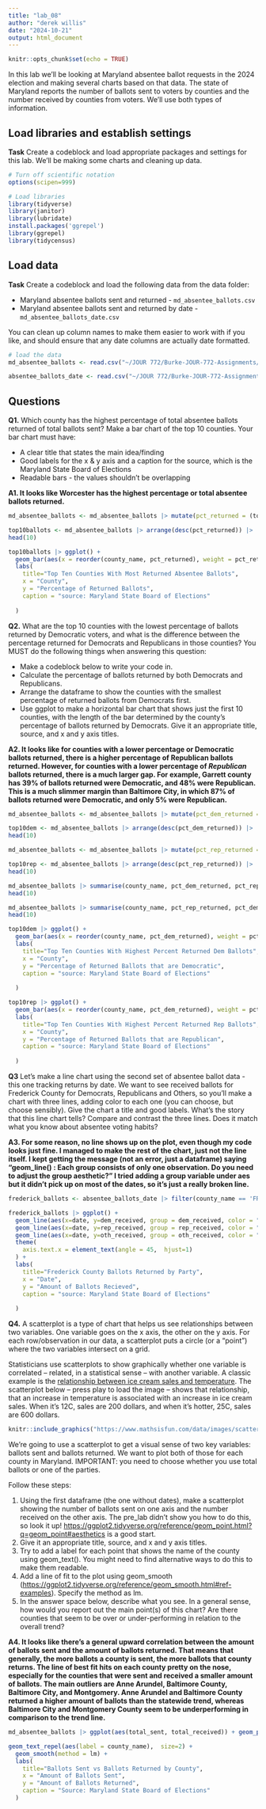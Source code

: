 ```yaml
---
title: "lab_08"
author: "derek willis"
date: "2024-10-21"
output: html_document
---
```


```r
knitr::opts_chunk$set(echo = TRUE)
```

In this lab we'll be looking at Maryland absentee ballot requests in the 2024 election and making several charts based on that data. The state of Maryland reports the number of ballots sent to voters by counties and the number received by counties from voters. We'll use both types of information.

## Load libraries and establish settings

**Task** Create a codeblock and load appropriate packages and settings for this lab. We'll be making some charts and cleaning up data.

```r
# Turn off scientific notation
options(scipen=999)

# Load libraries
library(tidyverse)
library(janitor)
library(lubridate)
install.packages('ggrepel')
library(ggrepel)
library(tidycensus)
```

## Load data

**Task** Create a codeblock and load the following data from the data folder:

-   Maryland absentee ballots sent and returned - `md_absentee_ballots.csv`
-   Maryland absentee ballots sent and returned by date - `md_absentee_ballots_date.csv`

You can clean up column names to make them easier to work with if you like, and should ensure that any date columns are actually date formatted.

```r
# load the data
md_absentee_ballots <- read.csv("~/JOUR 772/Burke-JOUR-772-Assignments/labs/lab_08/data/md_absentee_ballots.csv") |> clean_names()

absentee_ballots_date <- read.csv("~/JOUR 772/Burke-JOUR-772-Assignments/labs/lab_08/data/md_absentee_ballots_date.csv") |> clean_names()
```

## Questions

**Q1.** Which county has the highest percentage of total absentee ballots returned of total ballots sent? Make a bar chart of the top 10 counties. Your bar chart must have:

-   A clear title that states the main idea/finding
-   Good labels for the x & y axis and a caption for the source, which is the Maryland State Board of Elections
-   Readable bars - the values shouldn't be overlapping

**A1. It looks like Worcester has the highest percentage or total absentee ballots returned.**

```r
md_absentee_ballots <- md_absentee_ballots |> mutate(pct_returned = (total_received/total_sent) *100)

top10ballots <- md_absentee_ballots |> arrange(desc(pct_returned)) |>
head(10) 

top10ballots |> ggplot() +
  geom_bar(aes(x = reorder(county_name, pct_returned), weight = pct_returned)) + coord_flip() +
  labs(
    title="Top Ten Counties With Most Returned Absentee Ballots",
    x = "County",
    y = "Percentage of Returned Ballots",
    caption = "source: Maryland State Board of Elections"
    
  )
```

**Q2.** What are the top 10 counties with the lowest percentage of ballots returned by Democratic voters, and what is the difference between the percentage returned for Democrats and Republicans in those counties? You MUST do the following things when answering this question:

-   Make a codeblock below to write your code in.
-   Calculate the percentage of ballots returned by both Democrats and Republicans.
-   Arrange the dataframe to show the counties with the smallest percentage of returned ballots from Democrats first.
-   Use ggplot to make a horizontal bar chart that shows just the first 10 counties, with the length of the bar determined by the county's percentage of ballots returned by Democrats. Give it an appropriate title, source, and x and y axis titles.

**A2. It looks like for counties with a lower percentage or Democratic ballots returned, there is a higher percentage of Republican ballots returned. However, for counties with a lower percentage of *Republican* ballots returned, there is a much larger gap. For example, Garrett county has 39% of ballots returned were Democratic, and 48% were Republican. This is a much slimmer margin than Baltimore City, in which 87% of ballots returned were Democratic, and only 5% were Republican.**

```r
md_absentee_ballots <- md_absentee_ballots |> mutate(pct_dem_returned = (dem_received/total_received)*100)

top10dem <- md_absentee_ballots |> arrange(desc(pct_dem_returned)) |>
head(10) 

md_absentee_ballots <- md_absentee_ballots |> mutate(pct_rep_returned = (rep_received/total_received)*100)

top10rep <- md_absentee_ballots |> arrange(desc(pct_rep_returned)) |>
head(10) 

md_absentee_ballots |> summarise(county_name, pct_dem_returned, pct_rep_returned) |> arrange(pct_dem_returned) |>
head(10)

md_absentee_ballots |> summarise(county_name, pct_rep_returned, pct_dem_returned) |> arrange(pct_rep_returned) |>
head(10)

top10dem |> ggplot() +
  geom_bar(aes(x = reorder(county_name, pct_dem_returned), weight = pct_dem_returned)) + coord_flip() +
  labs(
    title="Top Ten Counties With Highest Percent Returned Dem Ballots",
    x = "County",
    y = "Percentage of Returned Ballots that are Democratic",
    caption = "source: Maryland State Board of Elections"
    
  )

top10rep |> ggplot() +
  geom_bar(aes(x = reorder(county_name, pct_dem_returned), weight = pct_dem_returned)) + coord_flip() +
  labs(
    title="Top Ten Counties With Highest Percent Returned Rep Ballots",
    x = "County",
    y = "Percentage of Returned Ballots that are Republican",
    caption = "source: Maryland State Board of Elections"
    
  )
```

**Q3** Let's make a line chart using the second set of absentee ballot data - this one tracking returns by date. We want to see received ballots for Frederick County for Democrats, Republicans and Others, so you'll make a chart with three lines, adding color to each one (you can choose, but choose sensibly). Give the chart a title and good labels. What's the story that this line chart tells? Compare and contrast the three lines. Does it match what you know about absentee voting habits?

**A3. For some reason, no line shows up on the plot, even though my code looks just fine. I managed to make the rest of the chart, just not the line itself. I kept getting the message (not an error, just a dataframe) saying "geom_line() : Each group consists of only one observation. Do you need to adjust the group aesthetic?" I tried adding a group variable under aes but it didn't pick up on most of the dates, so it's just a really broken line.**

```r
frederick_ballots <- absentee_ballots_date |> filter(county_name == 'FREDERICK')

frederick_ballots |> ggplot() + 
  geom_line(aes(x=date, y=dem_received, group = dem_received, color = "Democrats")) +
  geom_line(aes(x=date, y=rep_received, group = rep_received, color = "Republicans")) +
  geom_line(aes(x=date, y=oth_received, group = oth_received, color = "Other")) +
  theme(
    axis.text.x = element_text(angle = 45,  hjust=1)
  ) +
  labs(
    title="Frederick County Ballots Returned by Party",
    x = "Date",
    y = "Amount of Ballots Recieved",
    caption = "source: Maryland State Board of Elections"
    
  )
```

**Q4.** A scatterplot is a type of chart that helps us see relationships between two variables. One variable goes on the x axis, the other on the y axis. For each row/observation in our data, a scatterplot puts a circle (or a "point") where the two variables intersect on a grid.

Statisticians use scatterplots to show graphically whether one variable is correlated -- related, in a statistical sense -- with another variable. A classic example is the [relationship between ice cream sales and temperature](https://www.mathsisfun.com/data/scatter-xy-plots.html). The scatterplot below -- press play to load the image -- shows that relationship, that an increase in temperature is associated with an increase in ice cream sales. When it's 12C, sales are 200 dollars, and when it's hotter, 25C, sales are 600 dollars.

```r
knitr::include_graphics("https://www.mathsisfun.com/data/images/scatter-ice-cream1.svg")
```

We're going to use a scatterplot to get a visual sense of two key variables: ballots sent and ballots returned. We want to plot both of those for each county in Maryland. IMPORTANT: you need to choose whether you use total ballots or one of the parties.

Follow these steps:

1.  Using the first dataframe (the one without dates), make a scatterplot showing the number of ballots sent on one axis and the number received on the other axis. The pre_lab didn't show you how to do this, so look it up! <https://ggplot2.tidyverse.org/reference/geom_point.html?q=geom_point#aesthetics> is a good start.
2.  Give it an appropriate title, source, and x and y axis titles.
3.  Try to add a label for each point that shows the name of the county using geom_text(). You might need to find alternative ways to do this to make them readable.
4.  Add a line of fit to the plot using geom_smooth (<https://ggplot2.tidyverse.org/reference/geom_smooth.html#ref-examples>). Specify the method as lm.
5.  In the answer space below, describe what you see. In a general sense, how would you report out the main point(s) of this chart? Are there counties that seem to be over or under-performing in relation to the overall trend?

**A4. It looks like there's a general upward correlation between the amount of ballots sent and the amount of ballots returned. That means that generally, the more ballots a county is sent, the more ballots that county returns. The line of best fit hits on each county pretty on the nose, especially for the counties that were sent and received a smaller amount of ballots. The main outliers are Anne Arundel, Baltimore County, Baltimore City, and Montgomery. Anne Arundel and Baltimore County returned a higher amount of ballots than the statewide trend, whereas Baltimore City and Montgomery County seem to be underperforming in comparison to the trend line.**

```r
md_absentee_ballots |> ggplot(aes(total_sent, total_received)) + geom_point() + 

geom_text_repel(aes(label = county_name),  size=2) +
  geom_smooth(method = lm) +
  labs(
    title="Ballots Sent vs Ballots Returned by County",
    x = "Amount of Ballots Sent",
    y = "Amount of Ballots Returned",
    caption = "Source: Maryland State Board of Elections"
  ) 
  
```
